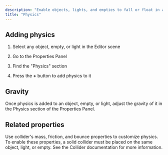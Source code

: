 ```yaml
---
description: "Enable objects, lights, and empties to fall or float in a scene. "
title: "Physics"
---
```


## Adding physics

1. Select any object, empty, or light in the Editor scene&#x20;

2. Go to the Properties Panel&#x20;

3. Find the "Physics" section

4. Press the **+** button to add physics to it

## Gravity

Once physics is added to an object, empty, or light, adjust the gravity of it in the Physics section of the Properties Panel.&#x20;

## Related properties

Use collider's mass, friction, and bounce properties to customize physics. To enable these properties, a solid collider must be placed on the same object, light, or empty. See the Collider documentation for more information.